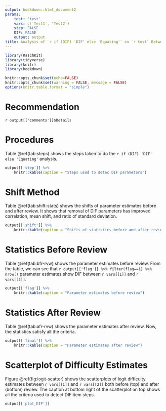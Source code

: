 ```yaml
---
output: bookdown::html_document2
params:
    test: 'test'
    vars: c('Test1', 'Test2')
    step: FALSE
    DIF: FALSE
    output: output
title: Analysis of `r if (DIF) 'DIF' else 'Equating'` on `r test` Between `r vars[[1]]` and `r vars[[2]]` `r if (step) 'Steps'`
---
```


```r
library(RaschKit)
library(tidyverse)
library(knitr)
library(bookdown)

knitr::opts_chunk$set(echo=FALSE)
knitr::opts_chunk$set(warning = FALSE, message = FALSE) 
options(knitr.table.format = "simple")
```

# Recommendation

`r output[['comments']]$Details`

# Procedures

Table \@ref(tab:steps) shows the steps taken to do the 
`r if (DIF) 'DIF' else 'Equating'` analysis.

```r
output[['step']] %>% 
    knitr::kable(caption = "Steps used to detec DIF parameters")
```

# Shift Method

Table \@ref(tab:shift-stats) shows the shifts of parameter estimates before and 
after review. It shows that removal of DIF parameters has improved correlation, 
mean shift, and ratio of standard deviation.

```r
output[['shift']] %>% 
    knitr::kable(caption = "Shifts of statistics before and after review")
```

# Statistics Before Review

Table \@ref(tab:bfr-rvw) shows the parameter estimates before review. From the table, 
we can see that `r output[['flag']] %>% filter(flag==1) %>% nrow()` parameter estimates 
show DIF between `r vars[[1]]` and `r vars[[2]]`.

```r
output[['flag']] %>% 
    knitr::kable(caption = "Parameter estimates before review")
```

# Statistics After Review

Table \@ref(tab:afr-rvw) shows the parameter estimates after review. Now, the statistics
satisfy all the criteria.

```r
output[['final']] %>% 
    knitr::kable(caption = "Parameter estimates after review") 
```

# Scatterplot of Difficulty Estimates

Figure \@ref(fig:logit-scatter) shows the scatterplots of logit difficulty 
estimates between `r vars[[1]]` and `r vars[[2]]` both before (top) and after 
(bottom) review. The caption at bottom right of the scatterplot on top shows 
all the criteria used to detect DIF item steps.

```r
output[['plot_DIF']]
```

